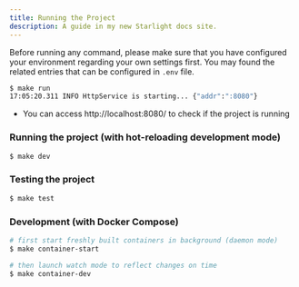 ```yaml
---
title: Running the Project
description: A guide in my new Starlight docs site.
---
```


Before running any command, please make sure that you have configured your environment regarding your own settings first. You may found the related entries that can be configured in `.env` file.

```bash
$ make run
17:05:20.311 INFO HttpService is starting... {"addr":":8080"}
```

- You can access http://localhost:8080/ to check if the project is running


### Running the project (with hot-reloading development mode)

```bash
$ make dev
```


### Testing the project

```bash
$ make test
```


### Development (with Docker Compose)

```bash
# first start freshly built containers in background (daemon mode)
$ make container-start

# then launch watch mode to reflect changes on time
$ make container-dev
```

